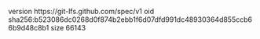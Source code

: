 version https://git-lfs.github.com/spec/v1
oid sha256:b523086dc0268d0f874b2ebb1f6d07dfd991dc48930364d855ccb66b9d48c8b1
size 66143
